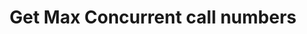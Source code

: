 ---
title: 'Get Max Concurrent call numbers'
openapi: 'openapi GET /v1/{account_id}/{project_id}/conversations/concurrency'
---